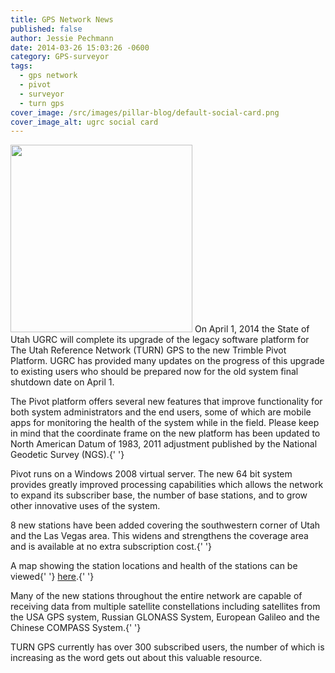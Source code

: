 ```yaml
---
title: GPS Network News
published: false
author: Jessie Pechmann
date: 2014-03-26 15:03:26 -0600
category: GPS-surveyor
tags:
  - gps network
  - pivot
  - surveyor
  - turn gps
cover_image: /src/images/pillar-blog/default-social-card.png
cover_image_alt: ugrc social card
---
```



<p>
  <img src="/images/404.png" alt="" title="GPSNetwork_March2014" width="291" height="300" class="inline-text-left" />
  On April 1, 2014 the State of Utah UGRC will complete its upgrade of the legacy software platform for The Utah Reference
  Network (TURN) GPS to the new Trimble Pivot Platform. UGRC has provided many updates on the progress of this upgrade to
  existing users who should be prepared now for the old system final shutdown date on April 1.
</p>
<p>
  The Pivot platform offers several new features that improve functionality for both system administrators and the end
  users, some of which are mobile apps for monitoring the health of the system while in the field. Please keep in mind
  that the coordinate frame on the new platform has been updated to North American Datum of 1983, 2011 adjustment
  published by the National Geodetic Survey (NGS).{' '}
</p>
<p>
  Pivot runs on a Windows 2008 virtual server. The new 64 bit system provides greatly improved processing capabilities
  which allows the network to expand its subscriber base, the number of base stations, and to grow other innovative uses
  of the system.
</p>
<p>
  8 new stations have been added covering the southwestern corner of Utah and the Las Vegas area. This widens and
  strengthens the coverage area and is available at no extra subscription cost.{' '}
</p>
<p>
  A map showing the station locations and health of the stations can be viewed{' '}
  <a href="http://168.179.231.9/Map/SensorMap.aspx">here</a>.{' '}
</p>
<p>
  Many of the new stations throughout the entire network are capable of receiving data from multiple satellite
  constellations including satellites from the USA GPS system, Russian GLONASS System, European Galileo and the Chinese
  COMPASS System.{' '}
</p>
<p>
  TURN GPS currently has over 300 subscribed users, the number of which is increasing as the word gets out about this
  valuable resource.
</p>

<Contacts subject={frontmatter.title} contactKey="turn" />
